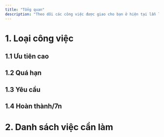 ```yaml
---
title: "Tổng quan"
description: "Theo dõi các công việc được giao cho bạn ở hiện tại lẫn lịch làm việc tương lai trong màn hình tổng quan."
---
```


# 1. Loại công việc

## 1.1 Ưu tiên cao

## 1.2 Quá hạn

## 1.3 Yêu cầu

## 1.4 Hoàn thành/7n

# 2. Danh sách việc cần làm